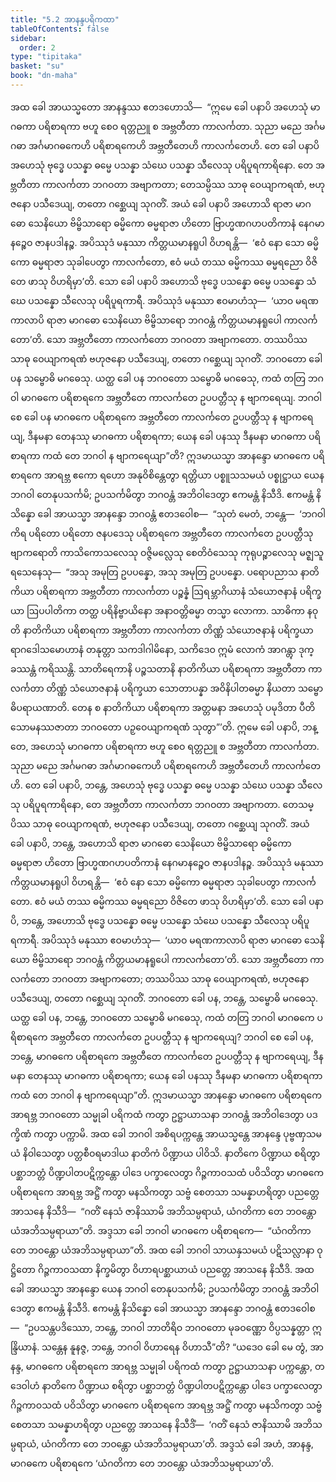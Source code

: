 ```yaml
---
title: "5.2 အာနန္ဒပရိကထာ"
tableOfContents: false
sidebar:
  order: 2
type: "tipitaka"
basket: "su"
book: "dn-maha"
---
```



<DynamicBreadcrumb />

<Division number="276" book="dn-maha" e="ch" v="7" p="163">

<Paragraph number="599" book="dn-maha">
အထ ခေါ အာယသ္မတော အာနန္ဒဿ ဧတဒဟောသိ—  “ဣမေ ခေါ ပနာပိ အဟေသုံ မာဂဓကာ ပရိစာရကာ ဗဟူ စေဝ ရတ္တညူ စ အဗ္ဘတီတာ ကာလင်္ကတာ. သုညာ မညေ အင်္ဂမဂဓာ အင်္ဂမာဂဓကေဟိ ပရိစာရကေဟိ အဗ္ဘတီတေဟိ ကာလင်္ကတေဟိ. တေ ခေါ ပနာပိ အဟေသုံ ဗုဒ္ဓေ ပသန္နာ ဓမ္မေ ပသန္နာ သံဃေ ပသန္နာ သီလေသု ပရိပူရကာရိနော. တေ အဗ္ဘတီတာ ကာလင်္ကတာ ဘဂဝတာ အဗျာကတာ; တေသမ္ပိဿ သာဓု ဝေယျာကရဏံ, ဗဟုဇနော ပသီဒေယျ, တတော ဂစ္ဆေယျ သုဂတိံ. အယံ ခေါ ပနာပိ အဟောသိ ရာဇာ မာဂဓော သေနိယော ဗိမ္ဗိသာရော ဓမ္မိကော ဓမ္မရာဇာ ဟိတော ဗြာဟ္မဏဂဟပတိကာနံ နေဂမာနဉ္စေဝ ဇာနပဒါနဉ္စ. အပိဿုဒံ မနုဿာ ကိတ္တယမာနရူပါ ဝိဟရန္တိ—  ‘ဧဝံ နော သော ဓမ္မိကော ဓမ္မရာဇာ သုခါပေတွာ ကာလင်္ကတော, ဧဝံ မယံ တဿ ဓမ္မိကဿ ဓမ္မရညော ဝိဇိတေ ဖာသု ဝိဟရိမှာ’တိ. သော ခေါ ပနာပိ အဟောသိ ဗုဒ္ဓေ ပသန္နော ဓမ္မေ ပသန္နော သံဃေ ပသန္နော သီလေသု ပရိပူရကာရီ. အပိဿုဒံ မနုဿာ ဧဝမာဟံသု—  ‘ယာဝ မရဏကာလာပိ ရာဇာ မာဂဓော သေနိယော ဗိမ္ဗိသာရော ဘဂဝန္တံ ကိတ္တယမာနရူပေါ ကာလင်္ကတော’တိ. သော အဗ္ဘတီတော ကာလင်္ကတော ဘဂဝတာ အဗျာကတော. တဿပိဿ သာဓု ဝေယျာကရဏံ ဗဟုဇနော ပသီဒေယျ, တတော ဂစ္ဆေယျ သုဂတိံ. ဘဂဝတော ခေါ ပန သမ္ဗောဓိ မဂဓေသု. ယတ္ထ ခေါ ပန ဘဂဝတော သမ္ဗောဓိ မဂဓေသု, ကထံ တတြ ဘဂဝါ မာဂဓကေ ပရိစာရကေ အဗ္ဘတီတေ ကာလင်္ကတေ ဥပပတ္တီသု န ဗျာကရေယျ. ဘဂဝါ စေ ခေါ ပန မာဂဓကေ ပရိစာရကေ အဗ္ဘတီတေ ကာလင်္ကတေ ဥပပတ္တီသု န ဗျာကရေယျ, ဒီနမနာ တေနဿု မာဂဓကာ ပရိစာရကာ; ယေန ခေါ ပနဿု ဒီနမနာ မာဂဓကာ ပရိစာရကာ ကထံ တေ ဘဂဝါ န ဗျာကရေယျာ”တိ?
</Paragraph>

</Division>
<Division number="277" book="dn-maha" e="ch" v="7" p="164">

<Paragraph number="600" book="dn-maha">
ဣဒမာယသ္မာ အာနန္ဒော မာဂဓကေ ပရိစာရကေ အာရဗ္ဘ ဧကော ရဟော အနုဝိစိန္တေတွာ ရတ္တိယာ ပစ္စူသသမယံ ပစ္စုဋ္ဌာယ ယေန ဘဂဝါ တေနုပသင်္ကမိ; ဥပသင်္ကမိတွာ ဘဂဝန္တံ အဘိဝါဒေတွာ ဧကမန္တံ နိသီဒိ. ဧကမန္တံ နိသိန္နော ခေါ အာယသ္မာ အာနန္ဒော ဘဂဝန္တံ ဧတဒဝေါစ—  “သုတံ မေတံ, ဘန္တေ—  ‘ဘဂဝါ ကိရ ပရိတော ပရိတော ဇနပဒေသု ပရိစာရကေ အဗ္ဘတီတေ ကာလင်္ကတေ ဥပပတ္တီသု ဗျာကရောတိ ကာသိကောသလေသု ဝဇ္ဇိမလ္လေသု စေတိဝံသေသု ကုရုပဉ္စာလေသု မဇ္ဈသူရသေနေသု—  “အသု အမုတြ ဥပပန္နော, အသု အမုတြ ဥပပန္နော. ပရောပညာသ နာတိကိယာ ပရိစာရကာ အဗ္ဘတီတာ ကာလင်္ကတာ ပဉ္စန္နံ ဩရမ္ဘာဂိယာနံ သံယောဇနာနံ ပရိက္ခယာ ဩပပါတိကာ တတ္ထ ပရိနိဗ္ဗာယိနော အနာဝတ္တိဓမ္မာ တသ္မာ လောကာ. သာဓိကာ နဝုတိ နာတိကိယာ ပရိစာရကာ အဗ္ဘတီတာ ကာလင်္ကတာ တိဏ္ဏံ သံယောဇနာနံ ပရိက္ခယာ ရာဂဒေါသမောဟာနံ တနုတ္တာ သကဒါဂါမိနော, သကိဒေဝ ဣမံ လောကံ အာဂန္တွာ ဒုက္ခဿန္တံ ကရိဿန္တိ. သာတိရေကာနိ ပဉ္စသတာနိ နာတိကိယာ ပရိစာရကာ အဗ္ဘတီတာ ကာလင်္ကတာ တိဏ္ဏံ သံယောဇနာနံ ပရိက္ခယာ သောတာပန္နာ အဝိနိပါတဓမ္မာ နိယတာ သမ္ဗောဓိပရာယဏာတိ. တေန စ နာတိကိယာ ပရိစာရကာ အတ္တမနာ အဟေသုံ ပမုဒိတာ ပီတိသောမနဿဇာတာ ဘဂဝတော ပဉှဝေယျာကရဏံ သုတွာ”’တိ. ဣမေ ခေါ ပနာပိ, ဘန္တေ, အဟေသုံ မာဂဓကာ ပရိစာရကာ ဗဟူ စေဝ ရတ္တညူ စ အဗ္ဘတီတာ ကာလင်္ကတာ. သုညာ မညေ အင်္ဂမဂဓာ အင်္ဂမာဂဓကေဟိ ပရိစာရကေဟိ အဗ္ဘတီတေဟိ ကာလင်္ကတေဟိ. တေ ခေါ ပနာပိ, ဘန္တေ, အဟေသုံ ဗုဒ္ဓေ ပသန္နာ ဓမ္မေ ပသန္နာ သံဃေ ပသန္နာ သီလေသု ပရိပူရကာရိနော, တေ အဗ္ဘတီတာ ကာလင်္ကတာ ဘဂဝတာ အဗျာကတာ. တေသမ္ပိဿ သာဓု ဝေယျာကရဏံ, ဗဟုဇနော ပသီဒေယျ, တတော ဂစ္ဆေယျ သုဂတိံ. အယံ ခေါ ပနာပိ, ဘန္တေ, အဟောသိ ရာဇာ မာဂဓော သေနိယော ဗိမ္ဗိသာရော ဓမ္မိကော ဓမ္မရာဇာ ဟိတော ဗြာဟ္မဏဂဟပတိကာနံ နေဂမာနဉ္စေဝ ဇာနပဒါနဉ္စ. အပိဿုဒံ မနုဿာ ကိတ္တယမာနရူပါ ဝိဟရန္တိ—  ‘ဧဝံ နော သော ဓမ္မိကော ဓမ္မရာဇာ သုခါပေတွာ ကာလင်္ကတော. ဧဝံ မယံ တဿ ဓမ္မိကဿ ဓမ္မရညော ဝိဇိတေ ဖာသု ဝိဟရိမှာ’တိ. သော ခေါ ပနာပိ, ဘန္တေ, အဟောသိ ဗုဒ္ဓေ ပသန္နော ဓမ္မေ ပသန္နော သံဃေ ပသန္နော သီလေသု ပရိပူရကာရီ. အပိဿုဒံ မနုဿာ ဧဝမာဟံသု—  ‘ယာဝ မရဏကာလာပိ ရာဇာ မာဂဓော သေနိယော ဗိမ္ဗိသာရော ဘဂဝန္တံ ကိတ္တယမာနရူပေါ ကာလင်္ကတော’တိ. သော အဗ္ဘတီတော ကာလင်္ကတော ဘဂဝတာ အဗျာကတော; တဿပိဿ သာဓု ဝေယျာကရဏံ, ဗဟုဇနော ပသီဒေယျ, တတော ဂစ္ဆေယျ သုဂတိံ. ဘဂဝတော ခေါ ပန, ဘန္တေ, သမ္ဗောဓိ မဂဓေသု. ယတ္ထ ခေါ ပန, ဘန္တေ, ဘဂဝတော သမ္ဗောဓိ မဂဓေသု, ကထံ တတြ ဘဂဝါ မာဂဓကေ ပရိစာရကေ အဗ္ဘတီတေ ကာလင်္ကတေ ဥပပတ္တီသု န ဗျာကရေယျ? ဘဂဝါ စေ ခေါ ပန, ဘန္တေ, မာဂဓကေ ပရိစာရကေ အဗ္ဘတီတေ ကာလင်္ကတေ ဥပပတ္တီသု န ဗျာကရေယျ, ဒီနမနာ တေနဿု မာဂဓကာ ပရိစာရကာ; ယေန ခေါ ပနဿု ဒီနမနာ မာဂဓကာ ပရိစာရကာ ကထံ တေ ဘဂဝါ န ဗျာကရေယျာ”တိ. ဣဒမာယသ္မာ အာနန္ဒော မာဂဓကေ ပရိစာရကေ အာရဗ္ဘ ဘဂဝတော သမ္မုခါ ပရိကထံ ကတွာ ဥဋ္ဌာယာသနာ ဘဂဝန္တံ အဘိဝါဒေတွာ ပဒက္ခိဏံ ကတွာ ပက္ကာမိ.
</Paragraph>

</Division>
<Division number="278" book="dn-maha" e="ch" v="7" p="165">

<Paragraph number="601" book="dn-maha">
အထ ခေါ ဘဂဝါ အစိရပက္ကန္တေ အာယသ္မန္တေ အာနန္ဒေ ပုဗ္ဗဏှသမယံ နိဝါသေတွာ ပတ္တစီဝရမာဒါယ နာတိကံ ပိဏ္ဍာယ ပါဝိသိ. နာတိကေ ပိဏ္ဍာယ စရိတွာ ပစ္ဆာဘတ္တံ ပိဏ္ဍပါတပဋိက္ကန္တော ပါဒေ ပက္ခာလေတွာ ဂိဉ္ဇကာဝသထံ ပဝိသိတွာ မာဂဓကေ ပရိစာရကေ အာရဗ္ဘ အဋ္ဌိံ ကတွာ မနသိကတွာ သဗ္ဗံ စေတသာ သမန္နာဟရိတွာ ပညတ္တေ အာသနေ နိသီဒိ—  “ဂတိံ နေသံ ဇာနိဿာမိ အဘိသမ္ပရာယံ, ယံဂတိကာ တေ ဘဝန္တော ယံအဘိသမ္ပရာယာ”တိ. အဒ္ဒသာ ခေါ ဘဂဝါ မာဂဓကေ ပရိစာရကေ—  “ယံဂတိကာ တေ ဘဝန္တော ယံအဘိသမ္ပရာယာ”တိ. အထ ခေါ ဘဂဝါ သာယနှသမယံ ပဋိသလ္လာနာ ဝုဋ္ဌိတော ဂိဉ္ဇကာဝသထာ နိက္ခမိတွာ ဝိဟာရပစ္ဆာယာယံ ပညတ္တေ အာသနေ နိသီဒိ.
</Paragraph>

</Division>
<Division number="279" book="dn-maha" e="ch" v="7" p="166">

<Paragraph number="602" book="dn-maha">
အထ ခေါ အာယသ္မာ အာနန္ဒော ယေန ဘဂဝါ တေနုပသင်္ကမိ; ဥပသင်္ကမိတွာ ဘဂဝန္တံ အဘိဝါဒေတွာ ဧကမန္တံ နိသီဒိ. ဧကမန္တံ နိသိန္နော ခေါ အာယသ္မာ အာနန္ဒော ဘဂဝန္တံ ဧတဒဝေါစ—  “ဥပသန္တပဒိဿော, ဘန္တေ, ဘဂဝါ ဘာတိရိဝ ဘဂဝတော မုခဝဏ္ဏော ဝိပ္ပသန္နတ္တာ ဣန္ဒြိယာနံ. သန္တေန နူနဇ္ဇ, ဘန္တေ, ဘဂဝါ ဝိဟာရေန ဝိဟာသီ”တိ?
</Paragraph>

<Paragraph number="603" book="dn-maha">
“ယဒေဝ ခေါ မေ တွံ, အာနန္ဒ, မာဂဓကေ ပရိစာရကေ အာရဗ္ဘ သမ္မုခါ ပရိကထံ ကတွာ ဥဋ္ဌာယာသနာ ပက္ကန္တော, တဒေဝါဟံ နာတိကေ ပိဏ္ဍာယ စရိတွာ ပစ္ဆာဘတ္တံ ပိဏ္ဍပါတပဋိက္ကန္တော ပါဒေ ပက္ခာလေတွာ ဂိဉ္ဇကာဝသထံ ပဝိသိတွာ မာဂဓကေ ပရိစာရကေ အာရဗ္ဘ အဋ္ဌိံ ကတွာ မနသိကတွာ သဗ္ဗံ စေတသာ သမန္နာဟရိတွာ ပညတ္တေ အာသနေ နိသီဒိံ—  ‘ဂတိံ နေသံ ဇာနိဿာမိ အဘိသမ္ပရာယံ, ယံဂတိကာ တေ ဘဝန္တော ယံအဘိသမ္ပရာယာ’တိ. အဒ္ဒသံ ခေါ အဟံ, အာနန္ဒ, မာဂဓကေ ပရိစာရကေ ‘ယံဂတိကာ တေ ဘဝန္တော ယံအဘိသမ္ပရာယာ’တိ.
</Paragraph>
</Division>